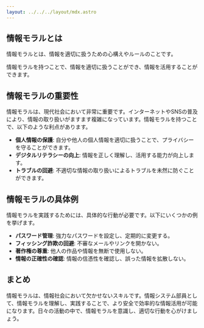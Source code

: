 ```yaml
---
layout: ../../../layout/mdx.astro
---
```


## 情報モラルとは

情報モラルとは、情報を適切に扱うための心構えやルールのことです。

情報モラルを持つことで、情報を適切に扱うことができ、情報を活用することができます。

## 情報モラルの重要性

情報モラルは、現代社会において非常に重要です。インターネットやSNSの普及により、情報の取り扱いがますます複雑になっています。情報モラルを持つことで、以下のような利点があります。

- **個人情報の保護**: 自分や他人の個人情報を適切に扱うことで、プライバシーを守ることができます。
- **デジタルリテラシーの向上**: 情報を正しく理解し、活用する能力が向上します。
- **トラブルの回避**: 不適切な情報の取り扱いによるトラブルを未然に防ぐことができます。

## 情報モラルの具体例

情報モラルを実践するためには、具体的な行動が必要です。以下にいくつかの例を挙げます。

- **パスワード管理**: 強力なパスワードを設定し、定期的に変更する。
- **フィッシング詐欺の回避**: 不審なメールやリンクを開かない。
- **著作権の尊重**: 他人の作品や情報を無断で使用しない。
- **情報の正確性の確認**: 情報の信憑性を確認し、誤った情報を拡散しない。

## まとめ

情報モラルは、情報社会において欠かせないスキルです。情報システム部員として、情報モラルを理解し、実践することで、より安全で効率的な情報活用が可能になります。日々の活動の中で、情報モラルを意識し、適切な行動を心がけましょう。
